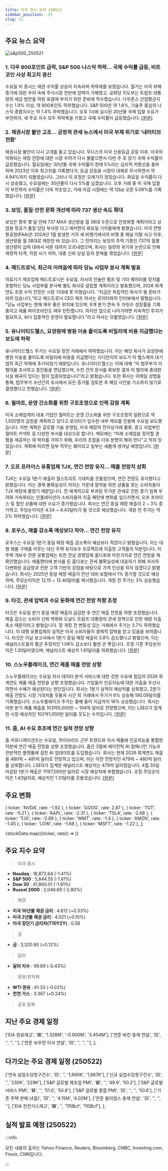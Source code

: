 ```yaml
---
title: 미국 증시 요약 250521
sidebar_position: -15
slug: 21
---
```


## 주요 뉴스 요약

![s&p500_250521](/map/250521.png)

### 1. **다우 800포인트 급락, S&P 500·나스닥 하락... 국채 수익률 급등, 비트코인 사상 최고치 경신**

수요일 미 증시는 채권 수익률 상승이 지속되며 하락세를 보였습니다. 월가는 미국 부채 증가에 대한 우려 속에 주식시장 전반에 압박이 가해졌고, 공화당 지도부는 트럼프 대통령의 세금 법안을 하원 표결에 부치기 위한 준비에 착수했습니다. 다우존스 산업평균지수는 1.9% 이상, 약 800포인트 하락했습니다. S&P 500은 약 1.6%, 기술주 중심의 나스닥 종합지수는 약 1.4% 하락했습니다. 오후 1시에 실시된 20년물 국채 입찰 수요가 부진하자, 세 주요 지수 모두 하락폭을 키웠고 국채 수익률이 급등했습니다. [[원문]](https://finance.yahoo.com/news/live/stock-market-today-dow-sheds-800-points-sp-500-nasdaq-slide-as-treasury-yields-surge-bitcoin-hits-record-200551005.html)

### 2. **채권시장 불안 고조... 긍정적 관세 뉴스에서 미국 부채 위기로 '내러티브 전환'**

채권시장 불안이 다시 고개를 들고 있습니다. 무디스의 미국 신용등급 강등 이후, 미국의 악화되는 재정 전망에 대한 시장 우려가 다시 불붙으면서 이번 주 초 장기 국채 수익률이 급등했습니다. 월요일에는 30년물 국채 수익률이 한때 5%라는 심리적 저항선을 돌파하며 2023년 이후 최고치를 기록했다가, 등급 강등을 시장이 대체로 무시하면서 약 4.94%까지 되돌렸습니다. 그러나 이 조정은 오래가지 않았습니다. 화요일 수익률이 다시 상승했고, 수요일에는 30년물이 다시 5%를 넘겼습니다. 오후 거래 중 미 국채 입찰이 부진하자 수익률은 더욱 치솟았고, 거래 마감 시점에는 약 12bp 오른 5.09%를 기록했습니다. [[원문]](https://finance.yahoo.com/news/bond-market-jitters-rise-on-narrative-shift-from-positive-tariff-news-to-mounting-us-debt-crisis-080046279.html)

### 3. **보잉, 품질·안전 문화 개선에 따라 737 생산 속도 확대**

보잉은 향후 몇 달 안에 737 MAX 생산량을 월 38대 수준으로 안정화할 계획이라고 상업용 항공기 품질 담당 부사장 더그 애커먼이 화요일 기자들에게 밝혔습니다. 미국 연방항공청(FAA)은 2024년 1월 발생한 거의 새 비행기에서의 비행 중 패널 이탈 사고 이후, 생산량을 월 38대로 제한한 바 있습니다. 그 전까지는 보잉의 주력 기종인 737의 월별 생산량이 십여 대에서 서른 대까지 오르내렸으며, 회사는 일련의 위기와 논란으로 인해 재정적 타격, 직원 사기 저하, 대중 신뢰 상실 등의 문제를 겪었습니다. [[원문]](https://www.reuters.com/business/autos-transportation/boeing-increases-737-production-pace-quality-safety-culture-improves-2025-05-21/)

### 4. **메드트로닉, 최근의 어려움에 따라 당뇨 사업부 분사 계획 발표**

의료기기 제조업체 메드트로닉은 수요일, 자사의 인슐린 펌프 및 기타 웨어러블 장치를 포함하는 당뇨 사업부를 분사해 별도 회사로 설립할 계획이라고 발표했으며, 2026 회계연도 조정 수익 전망은 시장 기대에 못 미쳤습니다. “지금은 독립적인 회사가 될 준비가 되어 있습니다,”라고 메드트로닉 CEO 제프 마사는 로이터와의 인터뷰에서 말했습니다. “당뇨 사업부는 현재 매우 좋은 위치에 있으며, 6개 분기 연속 두 자릿수 성장률을 기록 중이고 제품 파이프라인도 매우 탄탄합니다. 하지만 앞으로 나아가려면 지속적인 투자가 필요하고, 보다 집중적인 운영이 필요합니다.”라고 마사는 덧붙였습니다. [[원문]](https://www.reuters.com/business/healthcare-pharmaceuticals/medtronic-separate-diabetes-business-wsj-reports-2025-05-21/)

### 5. **유나이티드헬스, 요양원에 병원 이송 줄이도록 비밀리에 비용 지급했다는 보도에 하락**

유나이티드헬스 주가는 수요일 장전 거래에서 하락했습니다. 이는 해당 회사가 요양원에 병원 이송을 줄이도록 비밀리에 비용을 지급했다는 가디언지의 보도가 이 헬스케어 대기업의 최근 악재에 추가되었기 때문입니다. 유나이티드헬스는 이에 대해 “미 법무부가 이 혐의를 조사하고 증인들을 면담했으며, 수천 건의 문서를 확보한 결과 이 혐의에 중대한 사실 왜곡이 있다는 점이 입증되었습니다”라고 밝혔습니다. 또한 회사는 이메일 성명을 통해, 법무부가 수년간의 조사에서 모든 증거를 검토한 후 해당 사안을 기소하지 않기로 결정했다고 전했습니다. [[원문]](https://www.reuters.com/business/healthcare-pharmaceuticals/unitedhealth-falls-after-report-it-secretly-paid-nursing-homes-reduce-hospital-2025-05-21/)

### 6. **월마트, 운영 간소화를 위한 구조조정으로 인력 감원 계획**

미국 소매업계의 대표 기업인 월마트는 운영 간소화를 위한 구조조정의 일환으로 약 1,500명의 감원을 계획하고 있다고 로이터가 입수한 내부 메모를 인용해 수요일 보도했습니다. 이번 계획은 글로벌 기술 운영팀, 미국 매장의 전자상거래 물류, 광고 사업부인 월마트 커넥트 등 다양한 부서를 대상으로 합니다. 메모에는 “미래 소매업을 정의할 경험을 제공하는 데 박차를 가하기 위해, 우리의 초점을 더욱 분명히 해야 한다”고 적혀 있었습니다. 계획에 따르면 일부 직무는 폐지되고 일부는 새롭게 생겨날 예정입니다. [[원문]](https://www.reuters.com/sustainability/walmart-cut-1500-jobs-wall-street-journal-reports-2025-05-21/)

### 7. **오프 프라이스 유통업체 TJX, 연간 전망 유지... 매출 전망치 상회**

TJX는 수요일 1분기 매출이 월스트리트 기대치를 웃돌았으며, 연간 전망도 유지했다고 밝혔습니다. 이는 경제 불확실성이 커지는 가운데 절약을 위한 상품을 찾는 소비자들이 TJX 매장에 몰렸기 때문입니다. 전 세계적으로 부과된 무거운 관세로 인한 경기 침체 우려와 가속화되는 인플레이션이 소비자들의 지출 패턴에 변화를 일으키면서, 오프 프라이스 및 할인 상품에 대한 수요가 증가했습니다. 회사는 연간 동일 매장 매출이 2 ~ 3% 증가하고, 주당순이익은 4.34 ~ 4.43달러가 될 것으로 예상했습니다. 개장 전 주가는 약 2% 하락했습니다. [[원문]](https://www.reuters.com/business/retail-consumer/off-price-retailer-tjx-beats-quarterly-sales-estimate-2025-05-21/)

### 8. **로우스, 매출 감소폭 예상보다 작아... 연간 전망 유지**

로우스는 수요일 1분기 동일 매장 매출 감소폭이 예상보다 작았다고 밝혔습니다. 이는 대형 제품 구매를 미루는 대신 주택 유지보수 프로젝트에 지출한 고객들의 덕분입니다. 이 주택 개보수 전문 유통업체는 또한 전날 경쟁업체 홈디포와 마찬가지로 연간 전망을 재확인했습니다. 애틀랜타에 본사를 둔 홈디포는 관세 불확실성에 대응하기 위해 자사의 다변화된 공급망과 전문 고객 기반의 강점을 바탕으로 가격 인상을 하지 않겠다고 밝혔습니다. 회사는 2025년 동일 매장 매출이 전년 대비 보합에서 1% 증가할 것으로 예상하며, 주당순이익은 12.15 ~ 12.40달러를 제시했습니다. 개장 전 주가는 3% 상승했습니다. [[원문]](https://www.reuters.com/business/retail-consumer/lowes-beats-quarterly-comparable-sales-estimates-2025-05-21/)

### 9. **타깃, 관세 압박과 수요 둔화에 연간 전망 하향 조정**

타깃은 수요일 분기 동일 매장 매출이 급감한 후 연간 매출 전망을 하향 조정했습니다. 매출 감소는 소비자 신뢰 약화와 도널드 트럼프 대통령의 관세 정책으로 인한 재량 지출 축소 때문이라고 밝혔습니다. 장 개장 전 변동성 있는 거래에서 주가는 3.7% 하락했습니다. 이 대형 유통업체의 실적은 미국 소비자들이 경제적 압박을 받고 있음을 보여줍니다. 타깃은 이날 보고서에서 1분기 동일 매장 매출이 3.8% 감소했다고 밝혔으며, 이는 애널리스트들의 평균 추정치인 1.08% 감소보다 훨씬 큰 폭입니다. 조정 기준 주당순이익은 1.30달러였으며, 애널리스트 예상치 1.61달러를 하회했습니다. [[원문]](https://www.reuters.com/business/retail-consumer/target-cuts-annual-forecasts-tariff-pressure-mounts-demand-slows-further-2025-05-21/)

### 10. **스노우플레이크, 연간 제품 매출 전망 상향**

스노우플레이크는 수요일 자사 데이터 분석 서비스에 대한 강한 수요에 힘입어 2026 회계연도 제품 매출 전망을 상향 조정했습니다. 기업들이 인공지능에 대한 지출을 우선시하면서 수혜가 예상된다는 판단입니다. 회사는 1분기 실적이 예상치를 상회했고, 2분기 매출 전망도 시장 기대치를 웃돌자 시간 외 거래에서 주가가 6% 상승해 190.09달러를 기록했습니다. 스노우플레이크 주가는 올해 들어 지금까지 16% 상승했습니다. 회사는 이번 분기 제품 매출을 103억5,000만 ~ 104억 달러로 전망했으며, 이는 LSEG가 집계한 시장 예상치인 102억1,000만 달러를 웃도는 수치입니다. [[원문]](https://www.reuters.com/business/snowflake-raises-annual-product-revenue-forecast-2025-05-21/)

### 11. **줌, AI 수요 호조에 연간 실적 전망 상향**

줌 커뮤니케이션즈는 수요일, 하이브리드 근무 트렌드와 자사 제품에 인공지능을 통합한 덕분에 연간 매출 전망을 상향 조정했습니다. 줌은 3월에 에이전틱 AI 컴패니언 기능과 전반적인 플랫폼에 걸친 AI 업데이트를 도입했습니다. 회사는 현재 2026 회계연도 매출을 480억 ~ 481억 달러로 전망하고 있으며, 이는 이전 전망치인 479억 ~ 480억 달러를 상회합니다. LSEG가 집계한 애널리스트 예상치는 479억 달러였습니다. 4월 30일 마감된 1분기 매출은 11억7,000만 달러로 시장 예상치에 부합했습니다. 조정 주당순이익은 1.43달러로, 예상치인 1.31달러를 웃돌았습니다. [[원문]](https://www.reuters.com/business/zoom-lifts-annual-forecasts-robust-demand-amid-ai-push-2025-05-21/)

## 주요 변화

  { ticker: 'NVDA', rate: -1.92 },
  { ticker: 'GOOG', rate: 2.87 },
  { ticker: 'TGT', rate: -5.21 },
  { ticker: 'AAPL', rate: -2.31 },
  { ticker: 'TSLA', rate: -2.68 },
  { ticker: 'TJX', rate: -2.89 },
  { ticker: 'WMT', rate: -1.4 },
  { ticker: 'AMZN', rate: -1.45 },
  { ticker: 'LOW', rate: -1.68 },
  { ticker: 'MSFT', rate: -1.22 },
];

{stockData.map(({ticker, rate}) => <StockCardMini key={ticker} ticker={ticker} rate={rate}></StockCardMini>)}

## 주요 지수 요약

> 미국 증시

- **Nasdaq** : 18,872.64 (-1.41%)
- **S&P 500** : 5,844.55 (-1.61%)
- **Dow 30** : 41,860.01 (-1.91%)
- **Russel 2000** : 2,046.69 (-2.80%)

> 채권

- **미국 10년물 채권 금리** : 4.612 (+0.33%)
- **미국 2년물 채권 금리** : 4.021 (+0.10%)
- **미국 장단기 금리차(T10Y2Y)** : 0.58

> 금

- **금** : 3,320.80 (+0.12%)

> 달러

- **달러 지수** : 99.69 (-0.43%)

> 원유/원자재

- **WTI 원유** : 61.33 (-0.03%)
- **천연 가스** : 3.367 (+0.24%)

> 공포 탐욕

<FearAndGreed fearAndGreedIndex={66} vix={20.88} vixRate={15.42} />

## 지난 주요 경제 일정

  ['EIA 원유재고', '🟥', '1.328M', '-0.900M', '3.454M'],
  ['연준 바킨 총재 연설', '🟨', '', '', ''],
  ['연준 보우먼 이사 연설', '🟨', '', '', ''],
];

<EconomicCalendar data={eventsData} />

## 다가오는 주요 경제 일정 (250522)

  ['연속 실업수당청구건수', '🟨', '', '1,890K', '1,867K'],
  ['신규 실업수당청구건수', '🟨', '', '230K', '229K'],
  ['S&P 글로벌 제조업 PMI', '🟥', '', '49.9', '50.2'],
  ['S&P 글로벌 서비스 PMI', '🟥', '', '51.0', '50.8'],
  ['S&P 글로벌 종합 PMI', '🟨', '', '', '50.6'],
  ['기존 주택 판매 (4월)', '🟨', '', '4.15M', '4.02M'],
  ['연준 윌리엄스 총재 연설', '🟨', '', '', ''],
  ['EIA 천연가스재고', '🟩', '', '115Bcf', '110Bcf'],
];

<EconomicCalendar data={nextEventsData} />

## 실적 발표 예정 (250522)



<EarningsBoard stocksBMO={stocksBMO} stocksAMC={stocksAMC} />

:::info

모든 내용의 출처는 Yahoo Finance, Reuters, Bloomberg, CNBC, Investing.com, Finviz, CNN입니다.

:::
